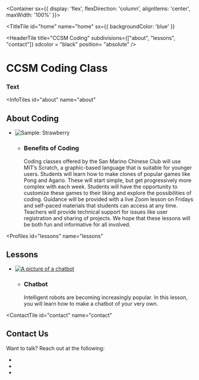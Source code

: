 
<Container sx={{
    display: 'flex',
    flexDirection: 'column',
    alignItems: 'center',
    maxWidth: '100%'
}}>

<TitleTile 
  id="home"
  name="home"
  sx={{
      backgroundColor: 'blue'
  }}
>

<HeaderTile 
  title="CCSM Coding" 
  subdivisions={["about", "lessons", "contact"]}
  sdcolor = "black"
  position= "absolute"
/>

# CCSM Coding Class

### Text

</TitleTile>

<InfoTiles
  id="about"
  name="about"
>

## About Coding
- ![Sample: Strawberry](/field.jpg)
  - ### Benefits of Coding
    Coding classes offered by the San Marino Chinese Club will use MIT’s Scratch, a graphic-based language that is suitable for younger users. Students will learn how to make clones of popular games like Pong and Agario. These will start simple, but get progressively more complex with each week. Students will have the opportunity to customize these games to their liking and explore the possibilities of coding. Guidance will be provided with a live Zoom lesson on Fridays and self-paced materials that students can access at any time. Teachers will provide technical support for issues like user registration and sharing of projects. We hope that these lessons will be both fun and informative for all involved.

</InfoTiles>

<Profiles
  id="lessons"
  name="lessons"
>

## Lessons

- [![A picture of a chatbot](/strawberry.png)](/lessons/chatbot)
  - ### Chatbot
    Intelligent robots are becoming increasingly popular. In this lesson, you will learn how to make a chatbot of your very own.

</Profiles>

<ContactTile
  id="contact"
  name="contact"
>

## Contact Us

Want to talk? Reach out at the following:

- <a><FaInstagram/></a>
- <a><FaFacebook/></a>
- <a><FiMail/></a>

</ContactTile>

</Container>
